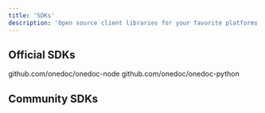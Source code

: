 ```yaml
---
title: 'SDKs'
description: 'Open source client libraries for your favorite platforms.'
---
```


## Official SDKs
<CardGroup cols={2}>
  <Card
    title="Node.js"
    icon="pen-to-square"
    href="https://mintlify.com/docs/quickstart"
  >
    github.com/onedoc/onedoc-node
  </Card>
  <Card
    title="Python"
    icon="pen-to-square"
    href="https://mintlify.com/docs/development"
  >
    github.com/onedoc/onedoc-python
  </Card>
</CardGroup>

## Community SDKs
